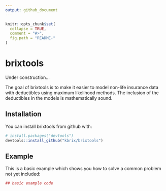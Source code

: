 ```yaml
---
output: github_document
---
```


<!-- README.md is generated from README.Rmd. Please edit that file -->

```r
knitr::opts_chunk$set(
  collapse = TRUE,
  comment = "#>",
  fig.path = "README-"
)
```

# brixtools

Under construction...

The goal of brixtools is to make it easier to model non-life insurance data with
deductibles using maximum likelihood methods. The inclusion of the deductibles in
the models is mathematically sound.

## Installation

You can install brixtools from github with:

```r
# install.packages("devtools")
devtools::install_github("kbrix/brixtools")
```

## Example

This is a basic example which shows you how to solve a common problem not yet
included:

```r
## basic example code
```
